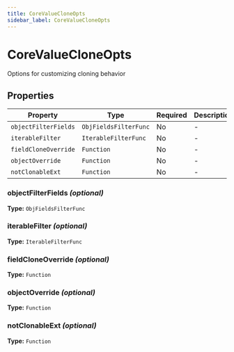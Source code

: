 ```yaml
---
title: CoreValueCloneOpts
sidebar_label: CoreValueCloneOpts
---
```



# CoreValueCloneOpts

Options for customizing cloning behavior

## Properties

<Tabs>
  <TabItem value="overview" label="Overview" default>

| Property | Type | Required | Description |
|----------|------|----------|-------------|
| `objectFilterFields` | `ObjFieldsFilterFunc` | No | - |
| `iterableFilter` | `IterableFilterFunc` | No | - |
| `fieldCloneOverride` | `Function` | No | - |
| `objectOverride` | `Function` | No | - |
| `notClonableExt` | `Function` | No | - |

  </TabItem>
  <TabItem value="details" label="Details">

### objectFilterFields *(optional)*

**Type:** `ObjFieldsFilterFunc`

### iterableFilter *(optional)*

**Type:** `IterableFilterFunc`

### fieldCloneOverride *(optional)*

**Type:** `Function`

### objectOverride *(optional)*

**Type:** `Function`

### notClonableExt *(optional)*

**Type:** `Function`

  </TabItem>
</Tabs>

